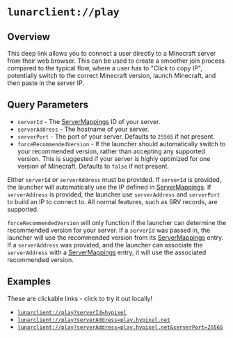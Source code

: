 # `lunarclient://play`

## Overview
This deep link allows you to connect a user directly to a Minecraft server from their web browser. This can be used to create
a smoother join process compared to the typical flow, where a user has to "Click to copy IP", potentially switch to the correct Minecraft
version, launch Minecraft, and then paste in the server IP.

## Query Parameters
* `serverId` - The [ServerMappings](https://lunarclient.dev/server-mappings/introduction) ID of your server.
* `serverAddress` - The hostname of your server.
* `serverPort` - The port of your server. Defaults to `25565` if not present.
* `forceRecommendedVersion` - If the launcher should automatically switch to your recommended version, rather than accepting any
  supported version. This is suggested if your server is highly optimized for one version of Minecraft. Defaults to `false` if not present.

Either `serverId` *or* `serverAddress` must be provided. If `serverId` is provided, the launcher will automatically use the IP defined in
[ServerMappings](https://lunarclient.dev/server-mappings/introduction). If `serverAddress` is provided, the launcher use `serverAddress`
and `serverPort` to build an IP to connect to. All normal features, such as SRV records, are supported.

`forceRecommendedVersion` will only function if the launcher can determine the recommended version for your server. If a `serverId` was
passed in, the launcher will use the recommended version from its [ServerMappings](https://lunarclient.dev/server-mappings/introduction)
entry. If a `serverAddress` was provided, and the launcher can associate the `serverAddress` with a
[ServerMappings](https://lunarclient.dev/server-mappings/introduction) entry, it will use the associated recommended version.

## Examples
These are clickable links - click to try it out locally!

* <a href="lunarclient://play?serverId=hypixel">`lunarclient://play?serverId=hypixel`</a>
* <a href="lunarclient://play?serverAddress=play.hypixel.net">`lunarclient://play?serverAddress=play.hypixel.net`</a>
* <a href="lunarclient://play?serverAddress=play.hypixel.net&serverPort=25565">`lunarclient://play?serverAddress=play.hypixel.net&serverPort=25565`</a>
